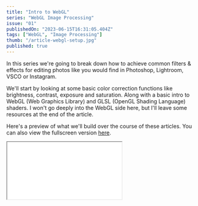 ```yaml
---
title: "Intro to WebGL"
series: "WebGL Image Processing"
issue: "01"
publishedOn: "2023-06-15T16:31:05.404Z"
tags: ["WebGL", "Image Processing"]
thumb: "/article-webgl-setup.jpg"
published: true
---
```


In this series we're going to break down how to achieve common filters & effects for editing photos like you would find in Photoshop, Lightroom, VSCO or Instagram.

We'll start by looking at some basic color correction functions like brightness, contrast, exposure and saturation. Along with a basic intro to WebGL (Web Graphics Library) and GLSL (OpenGL Shading Language) shaders. I won't go deeply into the WebGL side here, but I'll leave some resources at the end of the article.

Here's a preview of what we'll build over the course of these articles. You can also view the fullscreen version [here](/webgl-filters-and-effects).

<iframe title="WebGL Photo - filters & effects" src="/webgl-filters-and-effects?header=false&preview=true" />

### Basic WebGL concepts

WebGL is a JavaScript API for rendering high-performant interactive 3D and 2D graphics in the browser. It uses your system's **GPU** (Graphic Processing Unit) to compute your programs **in parallel** rather than the linear fashion of the CPU. 

WebGL enables us to **send data to** and **run programs (shaders)** on the GPU. This series will focus on a type of shader program know as a **fragment shader**. A fragment shader will **run once for each pixel on the rendered image**. These shader programs run in parallel so you can't have any shared state between them.

Shader programs are written in a C inspired language called GLSL (OpenGL Shading Language). Graphics cards are extremely fast and have many mathematical functions built in that GLSL enables us to take advantage of from our shader programs.

We pass in data to our fragment shader as a **Uniform**. A Uniform is a variable that is the same for every fragment shader in a render pass. As this series will focus on editing an image, we'll pass this into our shader program as a special kind of Uniform know as a **Texture**. Textures are WebGL's built in support for images. We'll store the image data as a 2x2 matrix (row x colums) of vec4 color (rgba) values for each pixel cell.

A brief recap:
- **Shader**: a program that runs on the GPU, as opposed to the CPU
- **Fragment shader**: a program (on the GPU) that runs for every pixel in your image in parallel 
- **Uniform**: a variable that is the same for every fragment shader in a render pass
- **Texture**: webgl's built in support for images

### GLSL colors
Colors in GLSL are a 4 value vector, containing the red, green, blue, alpha channels. These map to the rgba values you know in CSS, but are 0.0 to 1.0 instead of 0 to 255.

To build a feel for how these relate to each other have a play around with the values below with your arrow keys:

<ColorVec4 color={[255, 0, 0, 255]} />

## Our foundational shader

The foundations of our shader lie in a few inputs `uniform`s and one color value `output`. Let's have a quick look then I'll break it down.

```glsl
#version 300 es
precision highp float;

uniform vec2 u_resolution;
uniform sampler2D u_image;

out vec4 outColor;

void main() {
  vec2 uv = gl_FragCoord.xy/u_resolution;

  vec4 texel = texture(u_image, uv);
  outColor = texel; 
}
```

Starting from the top we have `#version 300 es`, this tells WebGL which version of GLSL our shader is written in. This is quite important as there are many breaking changes between version `100` and `300`. The `precision` value tells our program how what precision of floating points to use. This is how many digits the floating points have, or in other word how much data can be stored from calculation.

We pass our image in as a uniform `u_image`, which we can read with glsl's `texture` function. We also need the resolution (width and height) of our canvas to correctly map our image data to our canvas size, passing this into the `texture` function.

The `texture` function outputs a `texel`, a texture element rather than a pixel. We can then simple assign this to our `outColor` and we are done. 

This program doesn't do much at the moment. It simply outputs the image we pass in, as we can see below.

<WebGLFilters step="Intro" />
